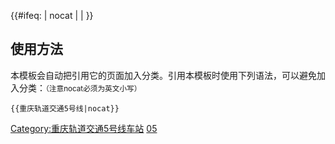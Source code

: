 {{鐵道路線|lua=1
| 模板名稱 = 重庆轨道交通5号线
| 名稱 = [[重庆轨道交通]][[重庆轨道交通5号线|5号线]]
| 代表色 = {{重慶軌道交通標誌色|5}}
| 标志=
| 铁道系统 = 重庆轨道交通
| 背景顏色 = #FFFFFF
| 車站列表 = g悦港北路g ~ g悦港大道g ~ g椿萱大道g ~ g中央公园西g ~ g鲁家沟g ~ g甘悦大道g ~ g玉河沟g ~ 园博中心 ~ 丹鹤 ~ 湖霞街 ~ 重光 ~ 和睦路 ~ 人和 ~ 幸福广场 ~ 冉家坝 ~ 大龙山 ~ 大石坝 ~ g忠恕沱g ~ g红岩村g ~ g歇台子g ~ 石桥铺 ~ 石新路 ~ 巴山 ~ 凤西路 ~ 重庆西站 ~ 华岩寺 ~ 华成路 ~ 半山 ~ 中梁山 ~ 金建路 ~ 华岩中心 ~ 跳磴
| 注释 = <span style="color:#808080;">灰色</span>表示车站尚未开通。园博中心 &ndash; 大石坝段和石桥铺 &ndash; 跳磴段相互独立运行。
}}<includeonly>{{#ifeq: {{{1}}} | nocat | <!--空--> | [[Category:重庆轨道交通5号线车站]] }}</includeonly><noinclude>

==使用方法==
本模板会自动把引用它的页面加入分类。引用本模板时使用下列语法，可以避免加入分类：<small>（注意nocat必须为英文小写）</small>
 <nowiki>{{</nowiki>重庆轨道交通5号线<nowiki>|nocat}}</nowiki>
[[Category:重庆轨道交通模板|05]]
</noinclude>